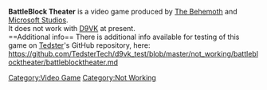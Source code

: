 <strong>BattleBlock Theater</strong> is a video game produced by [[The Behemoth]] and [[Microsoft Studios]].
<br />
It does not work with [[D9VK]] at present.
<br />
==Additional info==
There is additional info available for testing of this game on [[User:Tedster|Tedster]]'s GitHub repository, here:
<br />
https://github.com/TedsterTech/d9vk_test/blob/master/not_working/battleblocktheater/battleblocktheater.md
[[Category:Video Game]]
[[Category:Not Working]]
